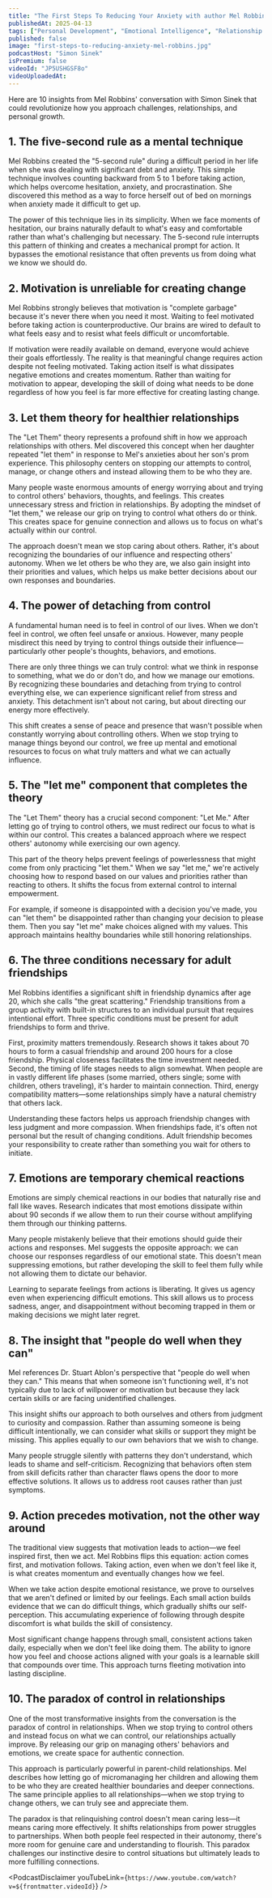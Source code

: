```yaml
---
title: "The First Steps To Reducing Your Anxiety with author Mel Robbins | A Bit of Optimism Podcast"
publishedAt: 2025-04-13
tags: ["Personal Development", "Emotional Intelligence", "Relationship Advice"]
published: false
image: "first-steps-to-reducing-anxiety-mel-robbins.jpg"
podcastHost: "Simon Sinek"
isPremium: false
videoId: "JP5USHGSF8o"
videoUploadedAt:
---
```



<PodcastSummaryPageLayout frontmatter={frontmatter}>

Here are 10 insights from Mel Robbins' conversation with Simon Sinek that could revolutionize how you approach challenges, relationships, and personal growth.

## 1. The five-second rule as a mental technique

Mel Robbins created the "5-second rule" during a difficult period in her life when she was dealing with significant debt and anxiety. This simple technique involves counting backward from 5 to 1 before taking action, which helps overcome hesitation, anxiety, and procrastination. She discovered this method as a way to force herself out of bed on mornings when anxiety made it difficult to get up.

The power of this technique lies in its simplicity. When we face moments of hesitation, our brains naturally default to what's easy and comfortable rather than what's challenging but necessary. The 5-second rule interrupts this pattern of thinking and creates a mechanical prompt for action. It bypasses the emotional resistance that often prevents us from doing what we know we should do.

## 2. Motivation is unreliable for creating change

Mel Robbins strongly believes that motivation is "complete garbage" because it's never there when you need it most. Waiting to feel motivated before taking action is counterproductive. Our brains are wired to default to what feels easy and to resist what feels difficult or uncomfortable.

If motivation were readily available on demand, everyone would achieve their goals effortlessly. The reality is that meaningful change requires action despite not feeling motivated. Taking action itself is what dissipates negative emotions and creates momentum. Rather than waiting for motivation to appear, developing the skill of doing what needs to be done regardless of how you feel is far more effective for creating lasting change.

## 3. Let them theory for healthier relationships

The "Let Them" theory represents a profound shift in how we approach relationships with others. Mel discovered this concept when her daughter repeated "let them" in response to Mel's anxieties about her son's prom experience. This philosophy centers on stopping our attempts to control, manage, or change others and instead allowing them to be who they are.

Many people waste enormous amounts of energy worrying about and trying to control others' behaviors, thoughts, and feelings. This creates unnecessary stress and friction in relationships. By adopting the mindset of "let them," we release our grip on trying to control what others do or think. This creates space for genuine connection and allows us to focus on what's actually within our control.

The approach doesn't mean we stop caring about others. Rather, it's about recognizing the boundaries of our influence and respecting others' autonomy. When we let others be who they are, we also gain insight into their priorities and values, which helps us make better decisions about our own responses and boundaries.

## 4. The power of detaching from control

A fundamental human need is to feel in control of our lives. When we don't feel in control, we often feel unsafe or anxious. However, many people misdirect this need by trying to control things outside their influence—particularly other people's thoughts, behaviors, and emotions.

There are only three things we can truly control: what we think in response to something, what we do or don't do, and how we manage our emotions. By recognizing these boundaries and detaching from trying to control everything else, we can experience significant relief from stress and anxiety. This detachment isn't about not caring, but about directing our energy more effectively.

This shift creates a sense of peace and presence that wasn't possible when constantly worrying about controlling others. When we stop trying to manage things beyond our control, we free up mental and emotional resources to focus on what truly matters and what we can actually influence.

## 5. The "let me" component that completes the theory

The "Let Them" theory has a crucial second component: "Let Me." After letting go of trying to control others, we must redirect our focus to what is within our control. This creates a balanced approach where we respect others' autonomy while exercising our own agency.

This part of the theory helps prevent feelings of powerlessness that might come from only practicing "let them." When we say "let me," we're actively choosing how to respond based on our values and priorities rather than reacting to others. It shifts the focus from external control to internal empowerment.

For example, if someone is disappointed with a decision you've made, you can "let them" be disappointed rather than changing your decision to please them. Then you say "let me" make choices aligned with my values. This approach maintains healthy boundaries while still honoring relationships.

## 6. The three conditions necessary for adult friendships

Mel Robbins identifies a significant shift in friendship dynamics after age 20, which she calls "the great scattering." Friendship transitions from a group activity with built-in structures to an individual pursuit that requires intentional effort. Three specific conditions must be present for adult friendships to form and thrive.

First, proximity matters tremendously. Research shows it takes about 70 hours to form a casual friendship and around 200 hours for a close friendship. Physical closeness facilitates the time investment needed. Second, the timing of life stages needs to align somewhat. When people are in vastly different life phases (some married, others single; some with children, others traveling), it's harder to maintain connection. Third, energy compatibility matters—some relationships simply have a natural chemistry that others lack.

Understanding these factors helps us approach friendship changes with less judgment and more compassion. When friendships fade, it's often not personal but the result of changing conditions. Adult friendship becomes your responsibility to create rather than something you wait for others to initiate.

## 7. Emotions are temporary chemical reactions

Emotions are simply chemical reactions in our bodies that naturally rise and fall like waves. Research indicates that most emotions dissipate within about 90 seconds if we allow them to run their course without amplifying them through our thinking patterns.

Many people mistakenly believe that their emotions should guide their actions and responses. Mel suggests the opposite approach: we can choose our responses regardless of our emotional state. This doesn't mean suppressing emotions, but rather developing the skill to feel them fully while not allowing them to dictate our behavior.

Learning to separate feelings from actions is liberating. It gives us agency even when experiencing difficult emotions. This skill allows us to process sadness, anger, and disappointment without becoming trapped in them or making decisions we might later regret.

## 8. The insight that "people do well when they can"

Mel references Dr. Stuart Ablon's perspective that "people do well when they can." This means that when someone isn't functioning well, it's not typically due to lack of willpower or motivation but because they lack certain skills or are facing unidentified challenges.

This insight shifts our approach to both ourselves and others from judgment to curiosity and compassion. Rather than assuming someone is being difficult intentionally, we can consider what skills or support they might be missing. This applies equally to our own behaviors that we wish to change.

Many people struggle silently with patterns they don't understand, which leads to shame and self-criticism. Recognizing that behaviors often stem from skill deficits rather than character flaws opens the door to more effective solutions. It allows us to address root causes rather than just symptoms.

## 9. Action precedes motivation, not the other way around

The traditional view suggests that motivation leads to action—we feel inspired first, then we act. Mel Robbins flips this equation: action comes first, and motivation follows. Taking action, even when we don't feel like it, is what creates momentum and eventually changes how we feel.

When we take action despite emotional resistance, we prove to ourselves that we aren't defined or limited by our feelings. Each small action builds evidence that we can do difficult things, which gradually shifts our self-perception. This accumulating experience of following through despite discomfort is what builds the skill of consistency.

Most significant change happens through small, consistent actions taken daily, especially when we don't feel like doing them. The ability to ignore how you feel and choose actions aligned with your goals is a learnable skill that compounds over time. This approach turns fleeting motivation into lasting discipline.

## 10. The paradox of control in relationships

One of the most transformative insights from the conversation is the paradox of control in relationships. When we stop trying to control others and instead focus on what we can control, our relationships actually improve. By releasing our grip on managing others' behaviors and emotions, we create space for authentic connection.

This approach is particularly powerful in parent-child relationships. Mel describes how letting go of micromanaging her children and allowing them to be who they are created healthier boundaries and deeper connections. The same principle applies to all relationships—when we stop trying to change others, we can truly see and appreciate them.

The paradox is that relinquishing control doesn't mean caring less—it means caring more effectively. It shifts relationships from power struggles to partnerships. When both people feel respected in their autonomy, there's more room for genuine care and understanding to flourish. This paradox challenges our instinctive desire to control situations but ultimately leads to more fulfilling connections.

<PodcastDisclaimer
  youTubeLink={`https://www.youtube.com/watch?v=${frontmatter.videoId}`}
/>

</PodcastSummaryPageLayout>
